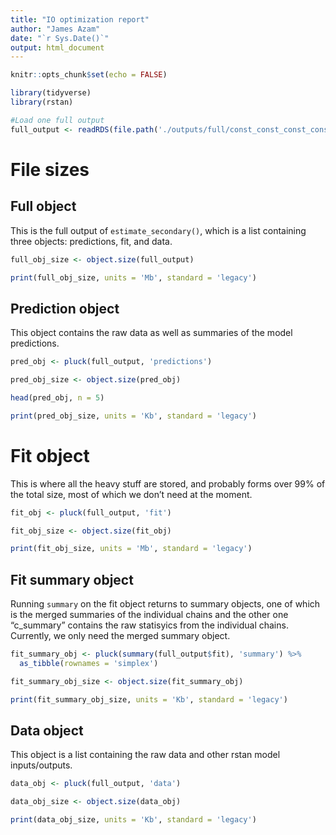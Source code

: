 ```yaml
---
title: "IO optimization report"
author: "James Azam"
date: "`r Sys.Date()`"
output: html_document
---
```


```r
knitr::opts_chunk$set(echo = FALSE)
```

```r
library(tidyverse)
library(rstan)
```


```r
#Load one full output
full_output <- readRDS(file.path('./outputs/full/const_const_const_const.rds'))
```


# File sizes
## Full object
This is the full output of `estimate_secondary()`, which is a list containing three objects: predictions, fit, and data.

```r
full_obj_size <- object.size(full_output)

print(full_obj_size, units = 'Mb', standard = 'legacy')

```

## Prediction object
This object contains the raw data as well as summaries of the model predictions.

```r
pred_obj <- pluck(full_output, 'predictions')

pred_obj_size <- object.size(pred_obj)

head(pred_obj, n = 5)

print(pred_obj_size, units = 'Kb', standard = 'legacy')
```

# Fit object
This is where all the heavy stuff are stored, and probably forms over 99% of the total size, most of which we don't need at the moment.

```r
fit_obj <- pluck(full_output, 'fit')

fit_obj_size <- object.size(fit_obj)

print(fit_obj_size, units = 'Mb', standard = 'legacy')
```



## Fit summary object
Running `summary` on the fit object returns to summary objects, one of which is the merged summaries of the individual chains and the other one "c_summary" contains the raw statisyics from the individual chains. Currently, we only need the merged summary object.

```r
fit_summary_obj <- pluck(summary(full_output$fit), 'summary') %>% 
  as_tibble(rownames = 'simplex')

fit_summary_obj_size <- object.size(fit_summary_obj)

print(fit_summary_obj_size, units = 'Kb', standard = 'legacy')
```

## Data object

This object is a list containing the raw data and other rstan model inputs/outputs. 

```r
data_obj <- pluck(full_output, 'data')

data_obj_size <- object.size(data_obj)

print(data_obj_size, units = 'Kb', standard = 'legacy')
```
